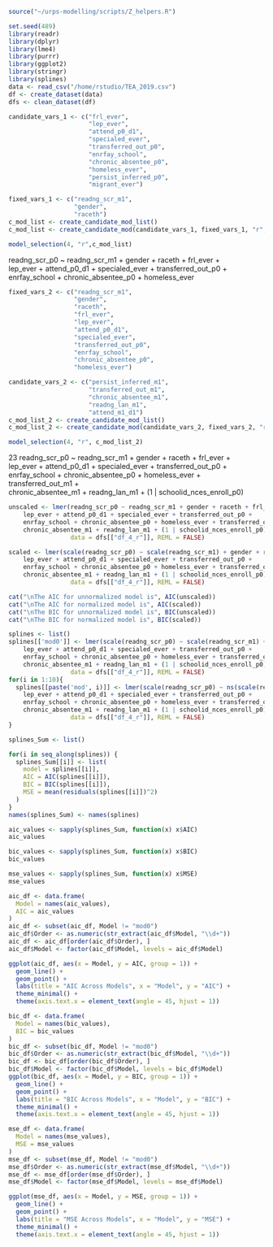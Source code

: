 ```R
source("~/urps-modelling/scripts/Z_helpers.R")

set.seed(489)
library(readr)
library(dplyr)
library(lme4)
library(purrr)
library(ggplot2)
library(stringr)
library(splines)
data <- read_csv("/home/rstudio/TEA_2019.csv")
df <- create_dataset(data)
dfs <- clean_dataset(df)
```

```r
candidate_vars_1 <- c("frl_ever",
                      "lep_ever",
                      "attend_p0_d1",
                      "specialed_ever",
                      "transferred_out_p0",
                      "enrfay_school",
                      "chronic_absentee_p0",
                      "homeless_ever",
                      "persist_inferred_p0",
                      "migrant_ever")

fixed_vars_1 <- c("readng_scr_m1",
                  "gender",
                  "raceth")
c_mod_list <- create_candidate_mod_list()
c_mod_list <- create_candidate_mod(candidate_vars_1, fixed_vars_1, "r", 4, c_mod_list)
```

```r
model_selection(4, "r",c_mod_list)
```
readng_scr_p0 ~ readng_scr_m1 + gender + raceth + frl_ever +  
    lep_ever + attend_p0_d1 + specialed_ever + transferred_out_p0 +  
    enrfay_school + chronic_absentee_p0 + homeless_ever

```r
fixed_vars_2 <- c("readng_scr_m1",
                  "gender",
                  "raceth",
                  "frl_ever",
                  "lep_ever",
                  "attend_p0_d1",
                  "specialed_ever",
                  "transferred_out_p0",
                  "enrfay_school",
                  "chronic_absentee_p0",
                  "homeless_ever")

candidate_vars_2 <- c("persist_inferred_m1",
                      "transferred_out_m1",
                      "chronic_absentee_m1",
                      "readng_lan_m1", 
                      "attend_m1_d1")
c_mod_list_2 <- create_candidate_mod_list()
c_mod_list_2 <- create_candidate_mod(candidate_vars_2, fixed_vars_2, "r", 4, c_mod_list_2)
```

```r
model_selection(4, "r", c_mod_list_2)
```
23
readng_scr_p0 ~ readng_scr_m1 + gender + raceth + frl_ever +  
    lep_ever + attend_p0_d1 + specialed_ever + transferred_out_p0 +  
    enrfay_school + chronic_absentee_p0 + homeless_ever + transferred_out_m1 +  
    chronic_absentee_m1 + readng_lan_m1 + (1 | schoolid_nces_enroll_p0)
```R
unscaled <- lmer(readng_scr_p0 ~ readng_scr_m1 + gender + raceth + frl_ever +  
    lep_ever + attend_p0_d1 + specialed_ever + transferred_out_p0 +  
    enrfay_school + chronic_absentee_p0 + homeless_ever + transferred_out_m1 +  
    chronic_absentee_m1 + readng_lan_m1 + (1 | schoolid_nces_enroll_p0), 
                 data = dfs[["df_4_r"]], REML = FALSE)

scaled <- lmer(scale(readng_scr_p0) ~ scale(readng_scr_m1) + gender + raceth + frl_ever +  
    lep_ever + attend_p0_d1 + specialed_ever + transferred_out_p0 +  
    enrfay_school + chronic_absentee_p0 + homeless_ever + transferred_out_m1 +  
    chronic_absentee_m1 + readng_lan_m1 + (1 | schoolid_nces_enroll_p0), 
                 data = dfs[["df_4_r"]], REML = FALSE)

cat("\nThe AIC for unnormalized model is", AIC(unscaled))
cat("\nThe AIC for normalized model is", AIC(scaled))
cat("\nThe BIC for unnormalized model is", BIC(unscaled))
cat("\nThe BIC for normalized model is", BIC(scaled))
```

```R
splines <- list() 
splines[['mod0']] <- lmer(scale(readng_scr_p0) ~ scale(readng_scr_m1) + gender + raceth + frl_ever +  
    lep_ever + attend_p0_d1 + specialed_ever + transferred_out_p0 +  
    enrfay_school + chronic_absentee_p0 + homeless_ever + transferred_out_m1 +  
    chronic_absentee_m1 + readng_lan_m1 + (1 | schoolid_nces_enroll_p0), 
                 data = dfs[["df_4_r"]], REML = FALSE)
for(i in 1:10){
  splines[[paste('mod', i)]] <- lmer(scale(readng_scr_p0) ~ ns(scale(readng_scr_m1),i) + gender + raceth + frl_ever +  
    lep_ever + attend_p0_d1 + specialed_ever + transferred_out_p0 +  
    enrfay_school + chronic_absentee_p0 + homeless_ever + transferred_out_m1 +  
    chronic_absentee_m1 + readng_lan_m1 + (1 | schoolid_nces_enroll_p0), 
                 data = dfs[["df_4_r"]], REML = FALSE)
}
```

```R
splines_Sum <- list()

for(i in seq_along(splines)) {
  splines_Sum[[i]] <- list(
    model = splines[[i]],
    AIC = AIC(splines[[i]]),
    BIC = BIC(splines[[i]]),
    MSE = mean(residuals(splines[[i]])^2)
  )
}
names(splines_Sum) <- names(splines)

aic_values <- sapply(splines_Sum, function(x) x$AIC)
aic_values

bic_values <- sapply(splines_Sum, function(x) x$BIC)
bic_values

mse_values <- sapply(splines_Sum, function(x) x$MSE)
mse_values
```

```R
aic_df <- data.frame(
  Model = names(aic_values),
  AIC = aic_values
)
aic_df <- subset(aic_df, Model != "mod0")
aic_df$Order <- as.numeric(str_extract(aic_df$Model, "\\d+"))
aic_df <- aic_df[order(aic_df$Order), ]
aic_df$Model <- factor(aic_df$Model, levels = aic_df$Model)

ggplot(aic_df, aes(x = Model, y = AIC, group = 1)) +
  geom_line() +
  geom_point() +
  labs(title = "AIC Across Models", x = "Model", y = "AIC") +
  theme_minimal() +
  theme(axis.text.x = element_text(angle = 45, hjust = 1))
```

```R
bic_df <- data.frame(
  Model = names(bic_values),
  BIC = bic_values
)
bic_df <- subset(bic_df, Model != "mod0")
bic_df$Order <- as.numeric(str_extract(bic_df$Model, "\\d+"))
bic_df <- bic_df[order(bic_df$Order), ]
bic_df$Model <- factor(bic_df$Model, levels = bic_df$Model)
ggplot(bic_df, aes(x = Model, y = BIC, group = 1)) +
  geom_line() +
  geom_point() +
  labs(title = "BIC Across Models", x = "Model", y = "BIC") +
  theme_minimal() +
  theme(axis.text.x = element_text(angle = 45, hjust = 1))
```

```R
mse_df <- data.frame(
  Model = names(mse_values),
  MSE = mse_values
)
mse_df <- subset(mse_df, Model != "mod0")
mse_df$Order <- as.numeric(str_extract(mse_df$Model, "\\d+"))
mse_df <- mse_df[order(mse_df$Order), ]
mse_df$Model <- factor(mse_df$Model, levels = mse_df$Model)

ggplot(mse_df, aes(x = Model, y = MSE, group = 1)) +
  geom_line() +
  geom_point() +
  labs(title = "MSE Across Models", x = "Model", y = "MSE") +
  theme_minimal() +
  theme(axis.text.x = element_text(angle = 45, hjust = 1))
```  